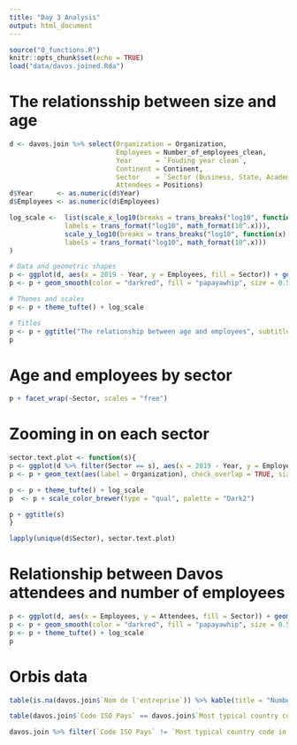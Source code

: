 ```yaml
---
title: "Day 3 Analysis"
output: html_document
---
```


```r
source("0_functions.R")
knitr::opts_chunk$set(echo = TRUE)
load("data/davos.joined.Rda")
```

# The relationsship between size and age
```r
d <- davos.join %>% select(Organization = Organization,
                           Employees = Number_of_employees_clean,
                           Year      = `Fouding year clean`,
                           Continent = Continent,
                           Sector    = `Sector (Business, State, Academia, Media, International organisation)`,
                           Attendees = Positions) 
d$Year      <- as.numeric(d$Year)
d$Employees <- as.numeric(d$Employees)  

log_scale <-  list(scale_x_log10(breaks = trans_breaks("log10", function(x) 10^x),
              labels = trans_format("log10", math_format(10^.x))),
              scale_y_log10(breaks = trans_breaks("log10", function(x) 10^x),
              labels = trans_format("log10", math_format(10^.x)))
)

# Data and geometric shapes
p <- ggplot(d, aes(x = 2019 - Year, y = Employees, fill = Sector)) + geom_point(shape = 21)
p <- p + geom_smooth(color = "darkred", fill = "papayawhip", size = 0.5, alpha = 0.5) 

# Themes and scales
p <- p + theme_tufte() + log_scale

# Titles
p <- p + ggtitle("The relationship between age and employees", subtitle = paste(sum(complete.cases(d)), "complete cases out of", nrow(d), "cases")) + xlab("Organization age") + ylab("Number of employees")
p
```


# Age and employees by sector
```r
p + facet_wrap(~Sector, scales = "free") 
```

# Zooming in on each sector
```r
sector.text.plot <- function(s){
p <- ggplot(d %>% filter(Sector == s), aes(x = 2019 - Year, y = Employees, color = Continent))
p <- p + geom_text(aes(label = Organization), check_overlap = TRUE, size = 3) 

p <- p + theme_tufte() + log_scale
p  <- p + scale_color_brewer(type = "qual", palette = "Dark2")

p + ggtitle(s)
}

lapply(unique(d$Sector), sector.text.plot)
```

# Relationship between Davos attendees and number of employees
```r
p <- ggplot(d, aes(x = Employees, y = Attendees, fill = Sector)) + geom_point(shape = 21)
p <- p + geom_smooth(color = "darkred", fill = "papayawhip", size = 0.5, alpha = 0.5) 
p <- p + theme_tufte() + log_scale
p 
```
# Orbis data

```r
table(is.na(davos.join$`Nom de l'entreprise`)) %>% kable(title = "Number of missing in Orbis")

table(davos.join$`Code ISO Pays` == davos.join$`Most typical country code in WEF`) %>% kable(title = "Agreement between Antons davos Country code and Orbis")

davos.join %>% filter(`Code ISO Pays` != `Most typical country code in WEF`) %>% select(Organization, `Most typical country code in WEF`, `Code ISO Pays`) %>% head(30) %>% kable()
```

